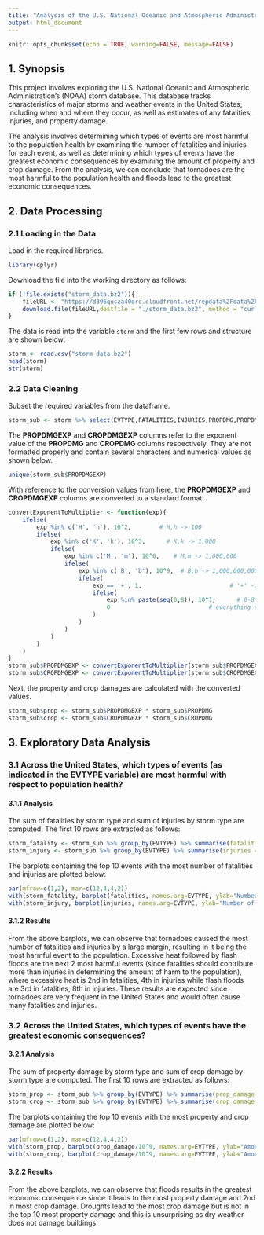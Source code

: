 ```yaml
---
title: "Analysis of the U.S. National Oceanic and Atmospheric Administration’s (NOAA) Storm Dataset"
output: html_document
---
```


```r
knitr::opts_chunk$set(echo = TRUE, warning=FALSE, message=FALSE)
```
## 1. Synopsis

This project involves exploring the U.S. National Oceanic and Atmospheric Administration's (NOAA) storm database. This database tracks characteristics of major storms and weather events in the United States, including when and where they occur, as well as estimates of any fatalities, injuries, and property damage.

The analysis involves determining which types of events are most harmful to the population health by examining the number of fatalities and injuries for each event, as well as determining which types of events have the greatest economic consequences by examining the amount of property and crop damage. From the analysis, we can conclude that tornadoes are the most harmful to the population health and floods lead to the greatest economic consequences.

## 2. Data Processing

### 2.1 Loading in the Data

Load in the required libraries.
```r
library(dplyr)
```

Download the file into the working directory as follows:
```r
if (!file.exists("storm_data.bz2")){
    fileURL <- "https://d396qusza40orc.cloudfront.net/repdata%2Fdata%2FStormData.csv.bz2"
    download.file(fileURL,destfile = "./storm_data.bz2", method = "curl")
}
```

The data is read into the variable `storm` and the first few rows and structure are shown below:
```r
storm <- read.csv("storm_data.bz2")
head(storm)
str(storm)
```

### 2.2 Data Cleaning

Subset the required variables from the dataframe. 
```r
storm_sub <- storm %>% select(EVTYPE,FATALITIES,INJURIES,PROPDMG,PROPDMGEXP,CROPDMG, CROPDMGEXP)
```

The **PROPDMGEXP** and **CROPDMGEXP** columns refer to the exponent value of the **PROPDMG** and **CROPDMG** columns respectively. They are not formatted properly and contain several characters and numerical values as shown below.
```r
unique(storm_sub$PROPDMGEXP)
```

With reference to the conversion values from [here](https://rstudio-pubs-static.s3.amazonaws.com/58957_37b6723ee52b455990e149edde45e5b6.html), the **PROPDMGEXP** and **CROPDMGEXP** columns are converted to a standard format.
```r
convertExponentToMultiplier <- function(exp){
    ifelse(
        exp %in% c('H', 'h'), 10^2,        # H,h -> 100
        ifelse(
            exp %in% c('K', 'k'), 10^3,      # K,k -> 1,000
            ifelse(
                exp %in% c('M', 'm'), 10^6,    # M,m -> 1,000,000
                ifelse(
                    exp %in% c('B', 'b'), 10^9,  # B,b -> 1,000,000,000
                    ifelse(
                        exp == '+', 1,                         # '+' -> 1
                        ifelse(
                            exp %in% paste(seq(0,8)), 10^1,      # 0-8 -> 10
                            0                            # everything else -> 0
                        )
                    )
                )
            )
        )
    )
}
storm_sub$PROPDMGEXP <- convertExponentToMultiplier(storm_sub$PROPDMGEXP)
storm_sub$CROPDMGEXP <- convertExponentToMultiplier(storm_sub$CROPDMGEXP)
```

Next, the property and crop damages are calculated with the converted values.
```r
storm_sub$prop <- storm_sub$PROPDMGEXP * storm_sub$PROPDMG
storm_sub$crop <- storm_sub$CROPDMGEXP * storm_sub$CROPDMG
```

## 3. Exploratory Data Analysis

### 3.1 Across the United States, which types of events (as indicated in the **EVTYPE** variable) are most harmful with respect to population health?

#### 3.1.1 Analysis

The sum of fatalities by storm type and sum of injuries by storm type are computed. The first 10 rows are extracted as follows:
```r
storm_fatality <- storm_sub %>% group_by(EVTYPE) %>% summarise(fatalities = sum(FATALITIES)) %>% arrange(desc(fatalities)) %>% head(10)
storm_injury <- storm_sub %>% group_by(EVTYPE) %>% summarise(injuries = sum(INJURIES)) %>% arrange(desc(injuries)) %>% head(10)
```

The barplots containing the top 10 events with the most number of fatalities and injuries are plotted below:
```r
par(mfrow=c(1,2), mar=c(12,4,4,2))
with(storm_fatality, barplot(fatalities, names.arg=EVTYPE, ylab="Number of Fatalities", main="Events with Most Fatalities", col='lightblue', las=3))
with(storm_injury, barplot(injuries, names.arg=EVTYPE, ylab="Number of injuries", main="Events with Most Injuries", col='lightblue', las=3))
```

#### 3.1.2 Results

From the above barplots, we can observe that tornadoes caused the most number of fatalities and injuries by a large margin, resulting in it being the most harmful event to the population. Excessive heat followed by flash floods are the next 2 most harmful events (since fatalities should contribute more than injuries in determining the amount of harm to the population), where excessive heat is 2nd in fatalities, 4th in injuries while flash floods are 3rd in fatalities, 8th in injuries. These results are expected since tornadoes are very frequent in the United States and would often cause many fatalities and injuries.

### 3.2 Across the United States, which types of events have the greatest economic consequences?

#### 3.2.1 Analysis
The sum of property damage by storm type and sum of crop damage by storm type are computed. The first 10 rows are extracted as follows:
```r
storm_prop <- storm_sub %>% group_by(EVTYPE) %>% summarise(prop_damage = sum(prop)) %>% arrange(desc(prop_damage)) %>% head(10)
storm_crop <- storm_sub %>% group_by(EVTYPE) %>% summarise(crop_damage = sum(crop)) %>% arrange(desc(crop_damage)) %>% head(10)
```

The barplots containing the top 10 events with the most property and crop damage are plotted below:
```r
par(mfrow=c(1,2), mar=c(12,4,4,2))
with(storm_prop, barplot(prop_damage/10^9, names.arg=EVTYPE, ylab="Amount of Property Damage (billions)", main="Events with Most Property Damage", col='lightgreen', las=3))
with(storm_crop, barplot(crop_damage/10^9, names.arg=EVTYPE, ylab="Amount of Crop Damage (billions)", main="Events with Most Crop Damage", col='lightgreen', las=3))
```

#### 3.2.2 Results

From the above barplots, we can observe that floods results in the greatest economic consequence since it leads to the most property damage and 2nd in most crop damage. Droughts lead to the most crop damage but is not in the top 10 most property damage and this is unsurprising as dry weather does not damage buildings. 